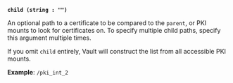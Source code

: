 <a id="pki-arg-child" />

**`child (string : "")`**

An optional path to a certificate to be compared to the `parent`, or PKI mounts
to look for certificates on. To specify multiple child paths, specify this
argument multiple times. 

If you omit `child` entirely, Vault will construct the list from all accessible
PKI mounts.

**Example**: `/pki_int_2`